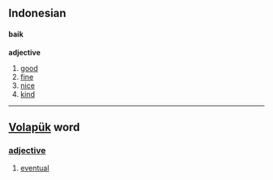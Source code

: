 
==Indonesian==
====baik====
'''adjective'''
# [[good]]
# [[fine]]
# [[nice]]
# [[kind]]

----

== [[Volapük]] word == 
=== [[adjective]] === 
# [[eventual]]